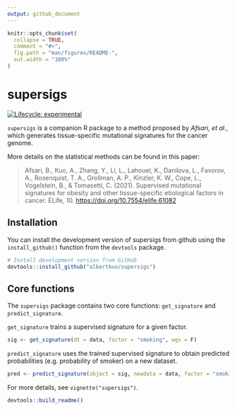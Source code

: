 ```yaml
---
output: github_document
---
```


<!-- README.md is generated from README.Rmd. Please edit that file -->

```r
knitr::opts_chunk$set(
  collapse = TRUE,
  comment = "#>",
  fig.path = "man/figures/README-",
  out.width = "100%"
)
```

# supersigs

<!-- badges: start -->
[![Lifecycle: experimental](https://img.shields.io/badge/lifecycle-experimental-blue.svg)](https://www.tidyverse.org/lifecycle/#experimental)
<!-- [![CRAN Status](https://www.r-pkg.org/badges/version/pkgdown)](https://cran.r-project.org/package=pkgdown) -->
<!-- [![R build status](https://github.com/r-lib/pkgdown/workflows/R-CMD-check/badge.svg)](https://github.com/r-lib/supersigs/actions) -->
<!-- [![Codecov test coverage](https://codecov.io/gh/r-lib/pkgdown/branch/master/graph/badge.svg)](https://codecov.io/gh/r-lib/supersigs?branch=master) -->
<!-- badges: end -->

`supersigs` is a companion R package to a method proposed by *Afsari, et al.*, which generates tissue-specific mutational signatures for the cancer genome.

More details on the statistical methods can be found in this paper:

> Afsari, B., Kuo, A., Zhang, Y., Li, L., Lahouel, K., Danilova, L., Favorov, A., Rosenquist, T. A., Grollman, A. P., Kinzler, K. W., Cope, L., Vogelstein, B., & Tomasetti, C. (2021). Supervised mutational signatures for obesity and other tissue-specific etiological factors in cancer. ELife, 10. [https://doi.org/10.7554/elife.61082](https://doi.org/10.7554/eLife.61082)

## Installation

You can install the development version of supersigs from github using the `install_github()` function from the `devtools` package.

```r
# Install development version from GitHub
devtools::install_github("albertkuo/supersigs")
```

## Core functions

The `supersigs` package contains two core functions: `get_signature` and `predict_signature`. 

`get_signature` trains a supervised signature for a given factor.

```r
sig <- get_signature(dt = data, factor = "smoking", wgs = F)
```

`predict_signature` uses the trained supervised signature to obtain predicted probabilities (e.g. probability of smoker) on a new dataset.

```r
pred <- predict_signature(object = sig, newdata = data, factor = "smoking")
```

For more details, see `vignette("supersigs")`.

```r
devtools::build_readme()
```

